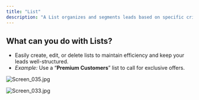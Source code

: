 ```yaml
---
title: "List"
description: "A List organizes and segments leads based on specific criteria like demographics, behavior, or interactions. This ensures targeted communication and streamlined lead management."
---
```


## What can you do with Lists?

- Easily create, edit, or delete lists to maintain efficiency and keep your leads well-structured.
- _Example:_ Use a “**Premium Customers**” list to call for exclusive offers.

![Screen_035.jpg](/images/Screen_035.jpg)

![Screen_033.jpg](/images/Screen_033.jpg)